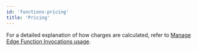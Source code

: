 ```yaml
---
id: 'functions-pricing'
title: 'Pricing'
---
```


<PricingEdgeFunctions />

For a detailed explanation of how charges are calculated, refer to [Manage Edge Function Invocations usage](/docs/guides/platform/manage-your-usage/edge-function-invocations).
